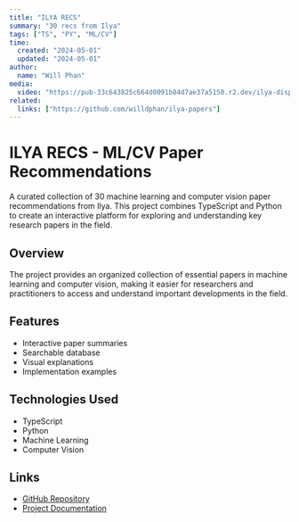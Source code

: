 ```yaml
---
title: "ILYA RECS"
summary: "30 recs from Ilya"
tags: ["TS", "PY", "ML/CV"]
time:
  created: "2024-05-01"
  updated: "2024-05-01"
author:
  name: "Will Phan"
media:
  video: "https://pub-33c643825c664d0091b84d7ae37a5150.r2.dev/ilya-display-2.mp4"
related:
  links: ["https://github.com/willdphan/ilya-papers"]
---
```


# ILYA RECS - ML/CV Paper Recommendations

A curated collection of 30 machine learning and computer vision paper recommendations from Ilya. This project combines TypeScript and Python to create an interactive platform for exploring and understanding key research papers in the field.

## Overview

The project provides an organized collection of essential papers in machine learning and computer vision, making it easier for researchers and practitioners to access and understand important developments in the field.

## Features

- Interactive paper summaries
- Searchable database
- Visual explanations
- Implementation examples

## Technologies Used

- TypeScript
- Python
- Machine Learning
- Computer Vision

## Links

- [GitHub Repository](https://github.com/willdphan/ilya-papers)
- [Project Documentation](#) 